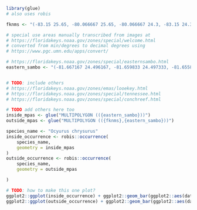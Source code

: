 ```r
library(glue)
# also uses robis
```

```r
fknms <- "(-83.15 25.65, -80.066667 25.65, -80.066667 24.3, -83.15 24.3, -83.15 25.65)"

# special use areas manually transcribed from images at
# https://floridakeys.noaa.gov/zones/special/welcome.html
# converted from min/degrees to decimal degrees using
# https://www.pgc.umn.edu/apps/convert/

# https://floridakeys.noaa.gov/zones/special/easternsambo.html
eastern_sambo <- "(-81.667167 24.496167, -81.659833 24.497333, -81.655833 24.4925, -81.666 24.4895, -81.667167 24.496167)"


# TODO: include others
# https://floridakeys.noaa.gov/zones/emas/looekey.html
# https://floridakeys.noaa.gov/zones/special/tennessee.html
# https://floridakeys.noaa.gov/zones/special/conchreef.html

# TODO add others here too
inside_mpas <- glue("MULTIPOLYGON (({eastern_sambo}))")
outside_mpas <- glue("MULTIPOLYGON (({fknms},{eastern_sambo}))")
```

```r
species_name <- "Ocyurus chrysurus"
inside_occurrence <- robis::occurrence(
    species_name,
    geometry = inside_mpas
)
outside_occurrence <- robis::occurrence(
    species_name,
    geometry = outside_mpas

)
```

```r
# TODO: how to make this one plot?
ggplot2::ggplot(inside_occurrence) + ggplot2::geom_bar(ggplot2::aes(date_year), width = 1)
ggplot2::ggplot(outside_occurrence) + ggplot2::geom_bar(ggplot2::aes(date_year), width = 1)
```
